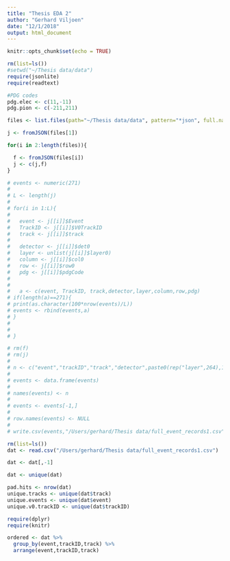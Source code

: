 ```yaml
---
title: "Thesis EDA 2"
author: "Gerhard Viljoen"
date: "12/1/2018"
output: html_document
---
```


```r
knitr::opts_chunk$set(echo = TRUE)
```

```r
rm(list=ls())
#setwd("~/Thesis data/data")
require(jsonlite)
require(readtext)

#PDG codes
pdg.elec <- c(11,-11)
pdg.pion <- c(-211,211)

files <- list.files(path="~/Thesis data/data", pattern="*json", full.names=T, recursive=FALSE)

j <- fromJSON(files[1])

for(i in 2:length(files)){

  f <- fromJSON(files[i])
  j <- c(j,f)
}
```

```r
# events <- numeric(271)
# 
# L <- length(j)
# 
# for(i in 1:L){
# 
#   event <- j[[i]]$Event
#   TrackID <- j[[i]]$V0TrackID
#   track <- j[[i]]$track
# 
#   detector <- j[[i]]$det0
#   layer <- unlist(j[[i]]$layer0)
#   column <- j[[i]]$col0
#   row <- j[[i]]$row0
#   pdg <- j[[i]]$pdgCode
# 
# 
#   a <- c(event, TrackID, track,detector,layer,column,row,pdg)
# if(length(a)==271){
# print(as.character(100*nrow(events)/L))
# events <- rbind(events,a)
# }
# 
# 
# }

```

```r
# rm(f)
# rm(j)
# 
# n <- c("event","trackID","track","detector",paste0(rep("layer",264),1:264),"column","row","pdg")
# 
# events <- data.frame(events)
# 
# names(events) <- n
# 
# events <- events[-1,]
# 
# row.names(events) <- NULL
# 
# write.csv(events,"/Users/gerhard/Thesis data/full_event_records1.csv")

rm(list=ls())
dat <- read.csv("/Users/gerhard/Thesis data/full_event_records1.csv")

dat <- dat[,-1]

dat <- unique(dat)
```

```r
pad.hits <- nrow(dat)
unique.tracks <- unique(dat$track)
unique.events <- unique(dat$event)
unique.v0.trackID <- unique(dat$trackID)
```


```r
require(dplyr)
require(knitr)

ordered <- dat %>%
  group_by(event,trackID,track) %>%
  arrange(event,trackID,track)
```
























